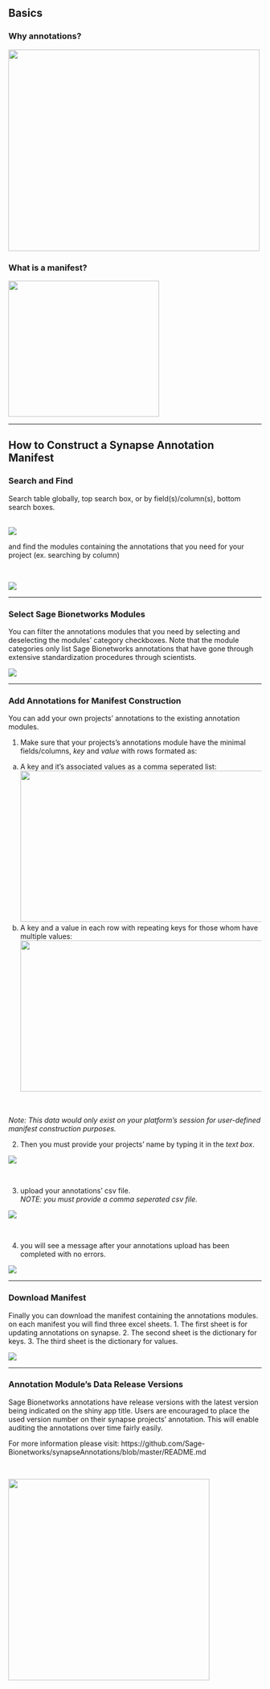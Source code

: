 ## Basics
### Why annotations?
<img src="https://github.com/Sage-Bionetworks/annotationUI/blob/master/img/basics.png" width="500px" height="400px" />

### What is a manifest? 

<img src="https://github.com/Sage-Bionetworks/annotationUI/blob/master/img/manifest.png" width="300px" height="270px" />

<hr/>

## How to Construct a Synapse Annotation Manifest

### Search and Find 
  
Search table globally, top search box, or by field(s)/column(s), bottom search boxes.  
</br>

![](../img/search1.png)
<br>
  
and find the modules containing the annotations that you need for your project (ex. searching by column)  

</br>

![](../img/search2.png)

<hr/>

### Select Sage Bionetworks Modules  

You can filter the annotations modules that you need by selecting and deselecting the modules' category checkboxes. Note that the module categories only list Sage Bionetworks annotations that have gone through extensive standardization procedures through scientists.  

![](../img/select.png)

<hr/>

### Add Annotations for Manifest Construction  

You can add your own projects' annotations to the existing annotation modules. 

1. Make sure that your projects's annotations module have the minimal fields/columns, _key_ and _value_ with rows formated as:  
a. A key and it's associated values as a comma seperated list: <img src="https://github.com/Sage-Bionetworks/annotationUI/blob/master/img/format1.png" width="700px" height="300px" />  
b. A key and a value in each row with repeating keys for those whom have multiple values: <img src="https://github.com/Sage-Bionetworks/annotationUI/blob/master/img/format2.png" width="700px" height="300px" />

<br>

_Note: This data would only exist on your platform's session for user-defined manifest construction purposes._  

2. Then you must provide your projects' name by typing it in the _text box_. 

![](../img/add1.png)

<br>

3. upload your annotations' csv file.  
_NOTE: you must provide a comma seperated csv file._

![](../img/add2.png)

<br>

4. you will see a message after your annotations upload has been completed with no errors.

![](../img/add3.png)

<hr/>

### Download Manifest

Finally you can download the manifest containing the annotations modules. 
on each manifest you will find three excel sheets. 
1. The first sheet is for updating annotations on synapse. 
2. The second sheet is the dictionary for keys. 
3. The third sheet is the dictionary for values. 

![](../img/download.png)

<hr/>

### Annotation Module's Data Release Versions 

Sage Bionetworks annotations have release versions with the latest version being indicated on the shiny app title. Users are encouraged to place the used version number on their synapse projects’ annotation. This will enable auditing the annotations over time fairly easily.

For more information please visit: https://github.com/Sage-Bionetworks/synapseAnnotations/blob/master/README.md 

<br>

<img src="https://github.com/Sage-Bionetworks/annotationUI/blob/master/img/releaseVersion.png" width="400px" height="400px" />

